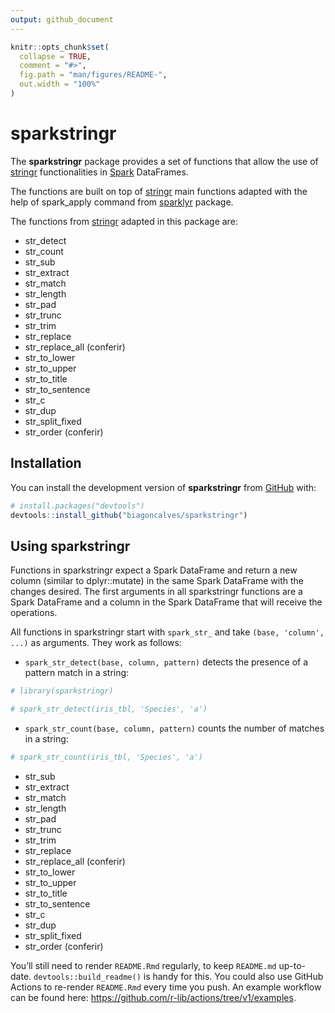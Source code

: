 ```yaml
---
output: github_document
---
```


<!-- README.md is generated from README.Rmd. Please edit that file -->

```r
knitr::opts_chunk$set(
  collapse = TRUE,
  comment = "#>",
  fig.path = "man/figures/README-",
  out.width = "100%"
)
```

# sparkstringr

<!-- badges: start -->
<!-- badges: end -->

The **sparkstringr** package provides a set of functions that allow the use of [stringr](https://github.com/tidyverse/stringr/) functionalities in [Spark](https://spark.apache.org/) DataFrames.

The functions are built on top of [stringr](https://github.com/tidyverse/stringr/) main functions adapted with the help of spark_apply command from [sparklyr](https://github.com/sparklyr/sparklyr) package. 

The functions from [stringr](https://github.com/tidyverse/stringr/) adapted in this package are:

- str_detect
- str_count
- str_sub
- str_extract
- str_match
- str_length
- str_pad
- str_trunc
- str_trim
- str_replace
- str_replace_all (conferir)
- str_to_lower
- str_to_upper
- str_to_title
- str_to_sentence
- str_c
- str_dup
- str_split_fixed
- str_order (conferir)



## Installation

You can install the development version of **sparkstringr** from [GitHub](https://github.com/) with:

``` r
# install.packages("devtools")
devtools::install_github("biagoncalves/sparkstringr")
```

## Using sparkstringr

Functions in sparkstringr expect a Spark DataFrame and return a new column (similar to dplyr::mutate) in the same Spark DataFrame with the changes desired. The first arguments in all sparkstringr functions are a Spark DataFrame and a column in the Spark DataFrame that will receive the operations.

All functions in sparkstringr start with `spark_str_` and take `(base, 'column', ...)` as arguments. They work as follows:

- `spark_str_detect(base, column, pattern)` detects the presence of a pattern match in a string:

```r
# library(sparkstringr)
```

```r
# spark_str_detect(iris_tbl, 'Species', 'a')
```

- `spark_str_count(base, column, pattern)` counts the number of matches in a string:

```r
# spark_str_count(iris_tbl, 'Species', 'a')
```


- str_sub
- str_extract
- str_match
- str_length
- str_pad
- str_trunc
- str_trim
- str_replace
- str_replace_all (conferir)
- str_to_lower
- str_to_upper
- str_to_title
- str_to_sentence
- str_c
- str_dup
- str_split_fixed
- str_order (conferir)


You'll still need to render `README.Rmd` regularly, to keep `README.md` up-to-date. `devtools::build_readme()` is handy for this. You could also use GitHub Actions to re-render `README.Rmd` every time you push. An example workflow can be found here: <https://github.com/r-lib/actions/tree/v1/examples>.


